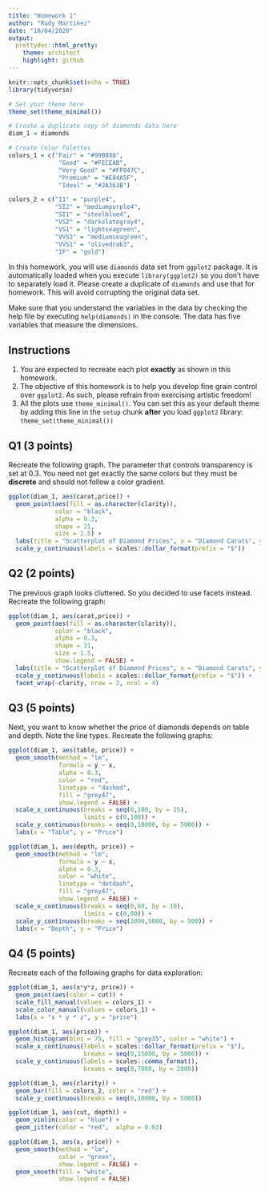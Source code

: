```yaml
---
title: "Homework 1"
author: "Rudy Martinez"
date: "10/04/2020"
output:
  prettydoc::html_pretty:
    theme: architect
    highlight: github
---
```


```r
knitr::opts_chunk$set(echo = TRUE)
library(tidyverse)

# Set your theme here
theme_set(theme_minimal())

# Create a duplicate copy of diamonds data here
diam_1 = diamonds

# Create Color Palettes
colors_1 = c("Fair" = "#99B898",
              "Good" = "#FECEAB", 
              "Very Good" = "#FF847C", 
              "Premium" = "#E84A5F", 
              "Ideal" = "#2A363B")

colors_2 = c("I1" = "purple4",
             "SI2" = "mediumpurple4",
             "SI1" = "steelblue4",
             "VS2" = "darkslategray4",
             "VS1" = "lightseagreen",
             "VVS2" = "mediumseagreen",
             "VVS1" = "olivedrab3",
             "IF" = "gold")
```



In this homework, you will use `diamonds` data set from `ggplot2` package. It is automatically loaded when you execute `library(ggplot2)` so you don't have to separately load it. Please create a duplicate of `diamonds` and use that for homework. This will avoid corrupting the original data set.

Make sure that you understand the variables in the data by checking the help file by executing `help(diamonds)` in the console. The data has five variables that measure the dimensions. 

## Instructions

1. You are expected to recreate each plot **exactly** as shown in this homework.
2. The objective of this homework is to help you develop fine grain control over `ggplot2`. As such, please refrain from exercising artistic freedom!
3. All the plots use `theme_minimal()`. You can set this as your default theme by adding this line in the `setup` chunk **after** you load `ggplot2` library:
`theme_set(theme_minimal())`


## Q1 (3 points)

Recreate the following graph. The parameter that controls transparency is set at 0.3. You need not get exactly the same colors but they must be **discrete** and should not follow a color gradient.


```r
ggplot(diam_1, aes(carat,price)) +
  geom_point(aes(fill = as.character(clarity)),
             color = "black",
             alpha = 0.3,
             shape = 21,
             size = 1.5) +
  labs(title = "Scatterplot of Diamond Prices", x = "Diamond Carats", y = "Diamond Price") + 
  scale_y_continuous(labels = scales::dollar_format(prefix = "$"))
```


## Q2 (2 points)

The previous graph looks cluttered. So you decided to use facets instead. Recreate the following graph:


```r
ggplot(diam_1, aes(carat,price)) +
  geom_point(aes(fill = as.character(clarity)),
             color = "black",
             alpha = 0.3,
             shape = 21,
             size = 1.5,
             show.legend = FALSE) +
  labs(title = "Scatterplot of Diamond Prices", x = "Diamond Carats", y = "Diamond Price") + 
  scale_y_continuous(labels = scales::dollar_format(prefix = "$")) +
  facet_wrap(~clarity, nrow = 2, ncol = 4)
```

## Q3 (5 points)

Next, you want to know whether the price of diamonds depends on table and depth. Note the line types. Recreate the following graphs:


```r
ggplot(diam_1, aes(table, price)) + 
  geom_smooth(method = "lm",
              formula = y ~ x,
              alpha = 0.3,
              color = "red",
              linetype = "dashed",
              fill = "grey47",
              show.legend = FALSE) + 
  scale_x_continuous(breaks = seq(0,100, by = 25),
                     limits = c(0,100)) + 
  scale_y_continuous(breaks = seq(0,10000, by = 5000)) +
  labs(x = "Table", y = "Price")
```


```r
ggplot(diam_1, aes(depth, price)) + 
  geom_smooth(method = "lm",
              formula = y ~ x,
              alpha = 0.3,
              color = "white",
              linetype = "dotdash",
              fill = "grey47",
              show.legend = FALSE) + 
  scale_x_continuous(breaks = seq(0,80, by = 10),
                     limits = c(0,80)) + 
  scale_y_continuous(breaks = seq(3000,5000, by = 500)) +
  labs(x = "Depth", y = "Price")
```



## Q4 (5 points)

Recreate each of the following graphs for data exploration:


```r
ggplot(diam_1, aes(x*y*z, price)) +
  geom_point(aes(color = cut)) +
  scale_fill_manual(values = colors_1) + 
  scale_color_manual(values = colors_1) +
  labs(x = "x * y * z", y = "price")
```


```r
ggplot(diam_1, aes(price)) +
  geom_histogram(bins = 75, fill = "grey35", color = "white") +
  scale_x_continuous(labels = scales::dollar_format(prefix = "$"),
                     breaks = seq(0,15000, by = 5000)) +
  scale_y_continuous(labels = scales::comma_format(),
                     breaks = seq(0,7000, by = 2000))
```



```r
ggplot(diam_1, aes(clarity)) +
  geom_bar(fill = colors_2, color = "red") +
  scale_y_continuous(breaks = seq(0,10000, by = 5000))
```


```r
ggplot(diam_1, aes(cut, depth)) + 
  geom_violin(color = "blue") +
  geom_jitter(color = "red",  alpha = 0.03)
```


```r
ggplot(diam_1, aes(x, price)) +
  geom_smooth(method = "lm",
              color = "green",
              show.legend = FALSE) + 
  geom_smooth(fill = "white",
              show.legend = FALSE)
```


